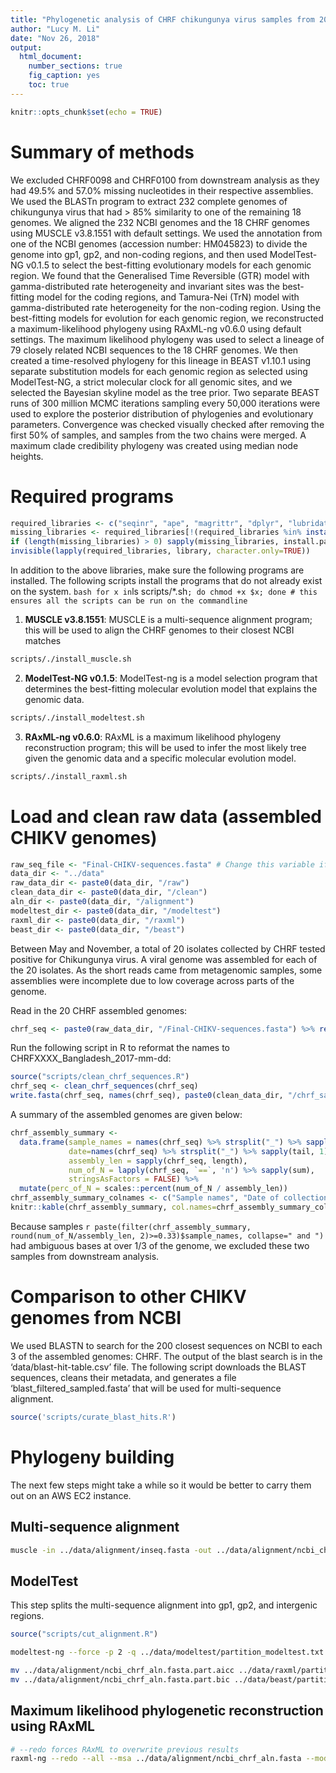 ```yaml
---
title: "Phylogenetic analysis of CHRF chikungunya virus samples from 2017"
author: "Lucy M. Li"
date: "Nov 26, 2018"
output: 
  html_document:
    number_sections: true
    fig_caption: yes
    toc: true
---
```

```r
knitr::opts_chunk$set(echo = TRUE)
```


# Summary of methods

We excluded CHRF0098 and CHRF0100 from downstream analysis as they had 49.5% and 57.0% missing nucleotides in their respective assemblies. We used the BLASTn program to extract 232 complete genomes of chikungunya virus that had > 85% similarity to one of the remaining 18 genomes. We aligned the 232 NCBI genomes and the 18 CHRF genomes using MUSCLE v3.8.1551 with default settings. We used the annotation from one of the NCBI genomes (accession number: HM045823) to divide the genome into gp1, gp2, and non-coding regions, and then used ModelTest-NG v0.1.5 to select the best-fitting evolutionary models for each genomic region. We found that the Generalised Time Reversible (GTR) model with gamma-distributed rate heterogeneity and invariant sites was the best-fitting model for the coding regions, and Tamura-Nei (TrN) model with gamma-distributed rate heterogeneity for the non-coding region. Using the best-fitting models for evolution for each genomic region, we reconstructed a maximum-likelihood phylogeny using RAxML-ng v0.6.0 using default settings. The maximum likelihood phylogeny was used to select a lineage of 79 closely related NCBI sequences to the 18 CHRF genomes. We then created a time-resolved phylogeny for this lineage in BEAST v1.10.1 using separate substitution models for each genomic region as selected using ModelTest-NG, a strict molecular clock for all genomic sites, and we selected the Bayesian skyline model as the tree prior. Two separate BEAST runs of 300 million MCMC iterations sampling every 50,000 iterations were used to explore the posterior distribution of phylogenies and evolutionary parameters. Convergence was checked visually checked after removing the first 50% of samples, and samples from the two chains were merged. A maximum clade credibility phylogeny was created using median node heights.


# Required programs


```r
required_libraries <- c("seqinr", "ape", "magrittr", "dplyr", "lubridate", "ggplot2", "ggtree", "countrycode", "parallel", "knitr")
missing_libraries <- required_libraries[!(required_libraries %in% installed.packages())]
if (length(missing_libraries) > 0) sapply(missing_libraries, install.packages)
invisible(lapply(required_libraries, library, character.only=TRUE))
```

In addition to the above libraries, make sure the following programs are installed. The following scripts install the programs that do not already exist on the system. `bash for x in `ls scripts/*.sh`; do chmod +x $x; done # this ensures all the scripts can be run on the commandline`


<!-- The commands of this script should be executed on an AWS EC2 instance, which can be launched using: -->

<!-- ```{bash} -->
<!-- aegea launch --iam-role S3fromEC2 --ami-tags Name=czbiohub-specops-2018-07-31 -t t3.2xlarge chikv -->
<!-- aegea ssh ubuntu@chikv -->
<!-- cd /mnt/data/ -->
<!-- ``` -->


1. **MUSCLE v3.8.1551**: MUSCLE is a multi-sequence alignment program; this will be used to align the CHRF genomes to their closest NCBI matches

```bash
scripts/./install_muscle.sh
```

2. **ModelTest-NG v0.1.5**: ModelTest-ng is a model selection program that determines the best-fitting molecular evolution model that explains the genomic data.

```bash
scripts/./install_modeltest.sh
```

3. **RAxML-ng v0.6.0**: RAxML is a maximum likelihood phylogeny reconstruction program; this will be used to infer the most likely tree given the genomic data and a specific molecular evolution model.

```bash
scripts/./install_raxml.sh
```


# Load and clean raw data (assembled CHIKV genomes)

```r
raw_seq_file <- "Final-CHIKV-sequences.fasta" # Change this variable if your file is named differently
data_dir <- "../data"
raw_data_dir <- paste0(data_dir, "/raw")
clean_data_dir <- paste0(data_dir, "/clean")
aln_dir <- paste0(data_dir, "/alignment")
modeltest_dir <- paste0(data_dir, "/modeltest")
raxml_dir <- paste0(data_dir, "/raxml")
beast_dir <- paste0(data_dir, "/beast")
```

Between May and November, a total of 20 isolates collected by CHRF tested positive for Chikungunya virus. A viral genome was assembled for each of the 20 isolates. As the short reads came from metagenomic samples, some assemblies were incomplete due to low coverage across parts of the genome.

Read in the 20 CHRF assembled genomes:

```r
chrf_seq <- paste0(raw_data_dir, "/Final-CHIKV-sequences.fasta") %>% read.fasta()
```

Run the following script in R to reformat the names to CHRFXXXX_Bangladesh_2017-mm-dd:

```r
source("scripts/clean_chrf_sequences.R")
chrf_seq <- clean_chrf_sequences(chrf_seq)
write.fasta(chrf_seq, names(chrf_seq), paste0(clean_data_dir, "/chrf_samples_cleaned.fasta"))
```

A summary of the assembled genomes are given below:

```r
chrf_assembly_summary <- 
  data.frame(sample_names = names(chrf_seq) %>% strsplit("_") %>% sapply(`[`, 1),
             date=names(chrf_seq) %>% strsplit("_") %>% sapply(tail, 1) %>% as.Date(),
             assembly_len = sapply(chrf_seq, length),
             num_of_N = lapply(chrf_seq, `==`, 'n') %>% sapply(sum),
             stringsAsFactors = FALSE) %>%
  mutate(perc_of_N = scales::percent(num_of_N / assembly_len))
chrf_assembly_summary_colnames <- c("Sample names", "Date of collection", "Assembly length", "# ambiguous bases (N)", "% N")
knitr::kable(chrf_assembly_summary, col.names=chrf_assembly_summary_colnames, format.args=list(big.mark=","))
```

Because samples `r paste(filter(chrf_assembly_summary, round(num_of_N/assembly_len, 2)>=0.33)$sample_names, collapse=" and ")` had ambiguous bases at over 1/3 of the genome, we excluded these two samples from downstream analysis.

# Comparison to other CHIKV genomes from NCBI

We used BLASTN to search for the 200 closest sequences on NCBI to each 3 of the assembled genomes: CHRF. The output of the blast search is in the 'data/blast-hit-table.csv' file. The following script downloads the BLAST sequences, cleans their metadata, and generates a file 'blast_filtered_sampled.fasta' that will be used for multi-sequence alignment.

```r
source('scripts/curate_blast_hits.R')
```

# Phylogeny building

The next few steps might take a while so it would be better to carry them out on an AWS EC2 instance.

## Multi-sequence alignment

```bash
muscle -in ../data/alignment/inseq.fasta -out ../data/alignment/ncbi_chrf_aln.fasta
```

## ModelTest

This step splits the multi-sequence alignment into gp1, gp2, and intergenic regions. 

```r
source("scripts/cut_alignment.R")
```



```bash
modeltest-ng --force -p 2 -q ../data/modeltest/partition_modeltest.txt -i ../data/alignment/ncbi_chrf_aln.fasta
```

```bash
mv ../data/alignment/ncbi_chrf_aln.fasta.part.aicc ../data/raxml/partition_raxml.txt
mv ../data/alignment/ncbi_chrf_aln.fasta.part.bic ../data/beast/partition_beast.txt
```




## Maximum likelihood phylogenetic reconstruction using RAxML

```bash
# --redo forces RAxML to overwrite previous results
raxml-ng --redo --all --msa ../data/alignment/ncbi_chrf_aln.fasta --model ../data/raxml/partition_raxml.txt --bs-trees 200 --prefix ../data/raxml/mltree
```




